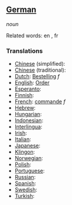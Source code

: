 ==[[German]]==

''noun''

Related words: en [[]], fr [[]]

===Translations===
*[[Chinese]] (simplified): [[]]
*[[Chinese]] (traditional): [[]]
*[[Dutch]]: [[Bestelling]] ''f''
*[[English]]: [[Order]]
*[[Esperanto]]: [[]]
*[[Finnish]]: [[]]
*[[French]]: [[commande]] ''f''
*[[Hebrew]]: [[]]
*[[Hungarian]]: [[]]
*[[Indonesian]]: [[]]
*[[Interlingua]]: [[]]
*[[Irish]]: [[]]
*[[Italian]]: [[]]
*[[Japanese]]: [[]]
*[[Klingon]]: [[]]
*[[Norwegian]]: [[]]
*[[Polish]]: [[]]
*[[Portuguese]]: [[]]
*[[Russian]]: [[]]
*[[Spanish]]: [[]]
*[[Swedish]]: [[]]
*[[Turkish]]: [[]]